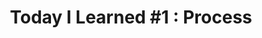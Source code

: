 ---
title: 'Today I Learned #1 : Process'
summary: 'Acumulaka'
featured: true
author_name: 'Muhammad Ichsanul Fadhil'
author_image: 'https://ik.imagekit.io/mlnzyx/tr:w-32,h-32/attachment/profile.webp'
published: '10/20/2022'
topics: ['Today I Learned']
keywords:
  [
  ]
related: []
---